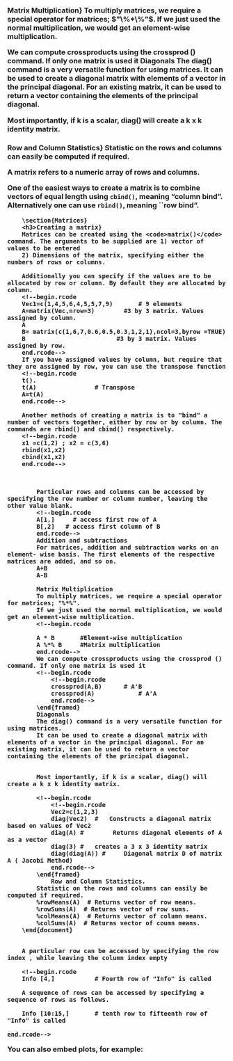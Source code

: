 
<h3>Matrix Multiplication}
To multiply matrices, we require a special operator for matrices; $"\%*\%"$.
If we just used the normal multiplication, we would get an element-wise multiplication.
<!--begin.rcode
A * B  		#Element-wise multiplication
A %*% B  	#Matrix multiplication
end.rcode-->

We can compute crossproducts using the crossprod () command. If only one matrix is used it
<!--begin.rcode
crossprod(A,B) 		# A'B
crossprod(A) 			# A'A
end.rcode-->
Diagonals
The diag() command is a very versatile function for using matrices.
It can be used to create a diagonal matrix with elements of a vector in the principal diagonal. For an existing matrix, it can be used to return a vector containing the elements of the principal diagonal.


Most importantly, if k is a scalar, diag() will create a k x k identity matrix.
<!--begin.rcode
Vec2=c(1,2,3)
diag(Vec2)	#	Constructs a diagonal matrix based on values of Vec2
diag(A)	#        Returns diagonal elements of A as a vector
diag(3)	#	creates a 3 x 3 identity matrix
diag(diag(A)) #  	Diagonal matrix D of matrix A ( Jacobi Method)
end.rcode-->


<h3>Row and Column Statistics}
Statistic on the rows and columns can easily be computed if required.
<!--begin.rcode
rowMeans(A)  # Returns vector of row means.
rowSums(A)  # Returns vector of row sums.
colMeans(A)  # Returns vector of column means.
colSums(A)  # Returns vector of coumn means.
end.rcode-->



\section{Matrices}
A matrix refers to a numeric array of rows and columns.

One of the easiest ways to create a matrix is to combine vectors of equal
length using <code>cbind()</code>, meaning "column bind". Alternatively one can use  <code>rbind()</code>, meaning ``row bind".


\subsubsection{Matrices Inversion}
\subsubsection{Matrices Multiplication}


	
		\section{Matrices}
		<h3>Creating a matrix}
		Matrices can be created using the <code>matrix()</code> command. The arguments to be supplied are 1) vector of values to be entered
		2) Dimensions of the matrix, specifying either the numbers of rows or columns.
		
		Additionally you can specify if the values are to be allocated by row or column. By default they are allocated by column.
		<!--begin.rcode
		Vec1=c(1,4,5,6,4,5,5,7,9)		# 9 elements
		A=matrix(Vec,nrow=3)		#3 by 3 matrix. Values assigned by column.
		A
		B= matrix(c(1,6,7,0.6,0.5,0.3,1,2,1),ncol=3,byrow =TRUE)
		B				          #3 by 3 matrix. Values assigned by row.
		end.rcode-->	
		If you have assigned values by column, but require that they are assigned by row, you can use the transpose function
		<!--begin.rcode
		t().
		t(A)				# Transpose
		A=t(A)	
		end.rcode-->
		
		Another methods of creating a matrix is to "bind" a number of vectors together, either by row or by column. The commands are rbind() and cbind() respectively.
		<!--begin.rcode
		x1 =c(1,2) ; x2 = c(3,6)
		rbind(x1,x2)
		cbind(x1,x2)
		end.rcode-->
		
		
			
			Particular rows and columns can be accessed by specifying the row number or column number, leaving the other value blank.
			<!--begin.rcode
			A[1,]	  # access first row of A
			B[,2]   # access first column of B
			end.rcode-->
			Addition and subtractions
			For matrices, addition and subtraction works on an element- wise basis. The first elements of the respective matrices are added, and so on.
			A+B
			A-B
			
			Matrix Multiplication
			To multiply matrices, we require a special operator for matrices; "%*%".
			If we just used the normal multiplication, we would get an element-wise multiplication.
			<!--begin.rcode
			
			A * B  		#Element-wise multiplication
			A %*% B  	#Matrix multiplication
			end.rcode-->
			We can compute crossproducts using the crossprod () command. If only one matrix is used it
			<!--begin.rcode
				<!--begin.rcode
				crossprod(A,B) 		# A'B
				crossprod(A) 			# A'A
				end.rcode-->
			\end{framed}
			Diagonals
			The diag() command is a very versatile function for using matrices.
			It can be used to create a diagonal matrix with elements of a vector in the principal diagonal. For an existing matrix, it can be used to return a vector containing the elements of the principal diagonal.
			
			
			Most importantly, if k is a scalar, diag() will create a k x k identity matrix.
			
			<!--begin.rcode
				<!--begin.rcode
				Vec2=c(1,2,3)
				diag(Vec2)	#	Constructs a diagonal matrix based on values of Vec2
				diag(A)	#        Returns diagonal elements of A as a vector
				diag(3)	#	creates a 3 x 3 identity matrix
				diag(diag(A)) #  	Diagonal matrix D of matrix A ( Jacobi Method)
				end.rcode-->
			\end{framed}
				Row and Column Statistics.
			Statistic on the rows and columns can easily be computed if required.
			%rowMeans(A)  # Returns vector of row means.
			%rowSums(A)  # Returns vector of row sums.
			%colMeans(A)  # Returns vector of column means.
			%colSums(A)  # Returns vector of coumn means.
		\end{document}

		
		A particular row can be accessed by specifying the row index , while leaving the column index empty
		
		<!--begin.rcode
		Info [4,]			# Fourth row of "Info" is called
		
		A sequence of rows can be accessed by specifying a sequence of rows as follows.
		
		Info [10:15,]		# tenth row to fifteenth row of "Info" is called
		
	end.rcode-->
<!--begin.rcode
summary(cars)
end.rcode-->

<p>You can also embed plots, for example:</p>

<!--begin.rcode fig.width=7, fig.height=6
plot(cars)
end.rcode-->

</body>
</html>
